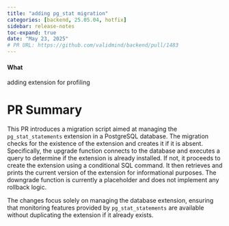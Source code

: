 ```yaml
---
title: "adding pg_stat migration"
categories: [backend, 25.05.04, hotfix]
sidebar: release-notes
toc-expand: true
date: "May 23, 2025"
# PR URL: https://github.com/validmind/backend/pull/1483
---
```

#### What
adding extension for profiling

# PR Summary

This PR introduces a migration script aimed at managing the `pg_stat_statements` extension in a PostgreSQL database. The migration checks for the existence of the extension and creates it if it is absent. Specifically, the upgrade function connects to the database and executes a query to determine if the extension is already installed. If not, it proceeds to create the extension using a conditional SQL command. It then retrieves and prints the current version of the extension for informational purposes. The downgrade function is currently a placeholder and does not implement any rollback logic.

The changes focus solely on managing the database extension, ensuring that monitoring features provided by `pg_stat_statements` are available without duplicating the extension if it already exists.